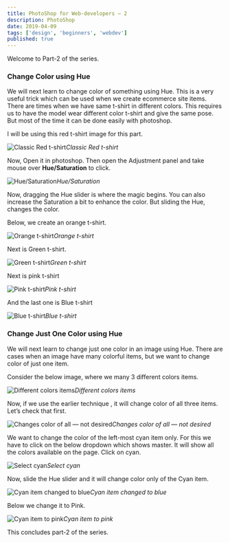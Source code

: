 ```yaml
---
title: PhotoShop for Web-developers — 2
description: PhotoShop
date: 2019-04-09
tags: ['design', 'beginners', 'webdev']
published: true
---
```


Welcome to Part-2 of the series.

### Change Color using Hue

We will next learn to change color of something using Hue. This is a very useful trick which can be used when we create ecommerce site items. There are times when we have same t-shirt in different colors. This requires us to have the model wear different color t-shirt and give the same pose. But most of the time it can be done easily with photoshop.

I will be using this red t-shirt image for this part.

![Classic Red t-shirt](https://cdn-images-1.medium.com/max/2400/1*CLjMdAPPsMwcK9C_Fo4kLA.jpeg)*Classic Red t-shirt*

Now, Open it in photoshop. Then open the Adjustment panel and take mouse over **Hue/Saturation** to click.

![Hue/Saturation](https://cdn-images-1.medium.com/max/2880/1*wS9PdjCdY0W80sEF00gszg.png)*Hue/Saturation*

Now, dragging the Hue slider is where the magic begins. You can also increase the Saturation a bit to enhance the color. But sliding the Hue, changes the color.

Below, we create an orange t-shirt.

![Orange t-shirt](https://cdn-images-1.medium.com/max/2880/1*ovGlxRxOzYjMYJFkMOxvHg.png)*Orange t-shirt*

Next is Green t-shirt.

![Green t-shirt](https://cdn-images-1.medium.com/max/2880/1*GPYkTsFUrfKoDNzzrfE5XA.png)*Green t-shirt*

Next is pink t-shirt

![Pink t-shirt](https://cdn-images-1.medium.com/max/2880/1*e4j7m5ccBSy3_y-5ASx_EQ.png)*Pink t-shirt*

And the last one is Blue t-shirt

![Blue t-shirt](https://cdn-images-1.medium.com/max/2880/1*956w350IctJ-rKKmQkE-zA.png)*Blue t-shirt*

### Change Just One Color using Hue

We will next learn to change just one color in an image using Hue. There are cases when an image have many colorful items, but we want to change color of just one item.

Consider the below image, where we many 3 different colors items.

![Different colors items](https://cdn-images-1.medium.com/max/2400/1*5ea52frPrg2EN9pTK3M4fg.jpeg)*Different colors items*

Now, if we use the earlier technique , it will change color of all three items. Let’s check that first.

![Changes color of all — not desired](https://cdn-images-1.medium.com/max/2880/1*CmSPgMTMkgfDjr5KgVTvzg.png)*Changes color of all — not desired*

We want to change the color of the left-most cyan item only. For this we have to click on the below dropdown which shows master. It will show all the colors available on the page. Click on cyan.

![Select cyan](https://cdn-images-1.medium.com/max/2880/1*WbcKpsaBpzr7lyz43evb1A.png)*Select cyan*

Now, slide the Hue slider and it will change color only of the Cyan item.

![Cyan item changed to blue](https://cdn-images-1.medium.com/max/2880/1*2qTW9JGXA98Hsc7pQiLXaQ.png)*Cyan item changed to blue*

Below we change it to Pink.

![Cyan item to pink](https://cdn-images-1.medium.com/max/2880/1*FEEACvjRo5dAgPstfbGi0g.png)*Cyan item to pink*

This concludes part-2 of the series.